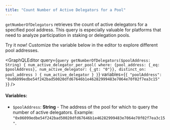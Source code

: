```yaml
---
title: "Count Number of Active Delegators for a Pool"
---
```




`getNumberOfDelegators` retrieves the count of active delegators for a specified pool address. This query is especially valuable for platforms that need to analyze participation in staking or delegation pools.

<Aside type="note">
  Try it now! Customize the variable below in the editor to explore different pool addresses.
</Aside>

<GraphQLEditor
  query={`query getNumberOfDelegators($poolAddress: String) {
num_active_delegator_per_pool(
where: {pool_address: {_eq: $poolAddress}, num_active_delegator: {_gt: "0"}},
distinct_on: pool_address
) {
num_active_delegator
}
}`}
  variables={`{
"poolAddress": "0x06099edbe54f242bad50020dfd67646b1e46282999483e7064e70f02f7ea3c15"
}`}
/>

#### Variables:

- `$poolAddress`: **String** - The address of the pool for which to query the number of active delegators. Example: `"0x06099edbe54f242bad50020dfd67646b1e46282999483e7064e70f02f7ea3c15"`.
